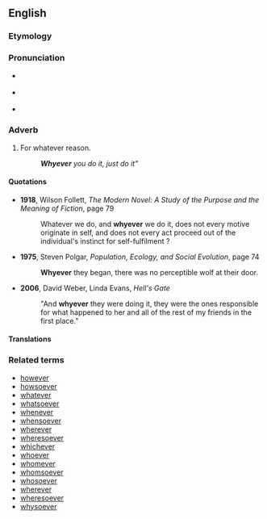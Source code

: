 ==English==

===Etymology===
{{suffix|what|ever}}

===Pronunciation===
*{{a|RP}} {{IPA|/ʍɒtˈɛvə/}}
*{{a|GenAm}} {{IPA|/ʍɑtˈɛvɚ/}}
*{{audio|en-us-whatever.ogg|Audio (US)}}
*:{{rhymes|ɛvə(r)}}

===Adverb===
{{en-adv|-}}

# For whatever reason.
#: '''''Whyever''' you do it, just do it"''

====Quotations====
*'''1918''', Wilson Follett, ''The Modern Novel: A Study of the Purpose and the Meaning of Fiction'', page 79
*: Whatever we do, and '''whyever''' we do it, does not every motive originate in self, and does not every act proceed out of the individual's instinct for self-fulfilment ?
*'''1975''', Steven Polgar, ''Population, Ecology, and Social Evolution'', page 74
*:'''Whyever''' they began, there was no perceptible wolf at their door.
*'''2006''', David Weber, Linda Evans, ''Hell's Gate''
*:"And '''whyever''' they were doing it, they were the ones responsible for what happened to her and all of the rest of my friends in the first place."

====Translations====
{{trans-top|for whatever reason}}
{{trans-mid}}
{{trans-bottom}}

===Related terms===
*[[however]]
*[[howsoever]]
*[[whatever]]
*[[whatsoever]]
*[[whenever]]
*[[whensoever]]
*[[wherever]]
*[[wheresoever]]
*[[whichever]]
*[[whoever]]
*[[whomever]]
*[[whomsoever]]
*[[whosoever]]
*[[wherever]]
*[[wheresoever]]
*[[whysoever]]